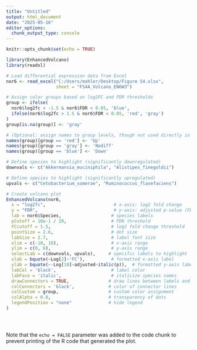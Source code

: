 ---
title: "Untitled"
output: html_document
date: "2025-05-16"
editor_options: 
  chunk_output_type: console
---

```{r setup, include=FALSE}
knitr::opts_chunk$set(echo = TRUE)
```



```{r cars}




library(EnhancedVolcano)
library(readxl)

# Load differential expression data from Excel
nor6 <- read_excel("C:/Users/mahler/Desktop/Figure S4.xlsx", 
                   sheet = "FS4A_Volcano_EN6W3")

# Assign color groups based on log2FC and FDR thresholds
group <- ifelse(
  nor6$log2fc < -1.5 & nor6$FDR < 0.05, 'blue',
  ifelse(nor6$log2fc > 1.5 & nor6$FDR < 0.05, 'red', 'gray')
)
group[is.na(group)] <- 'gray'

# (Optional: assign names to group levels, though not used directly in plotting)
names(group)[group == 'red'] <- 'Up'
names(group)[group == 'gray'] <- 'Nodiff'
names(group)[group == 'blue'] <- 'Down'

# Define species to highlight (significantly downregulated)
downvals <- c("Akkermansia_muciniphila", "Alistipes_finegoldii")

# Define species to highlight (significantly upregulated)
upvals <- c("Cetobacterium_somerae", "Ruminococcus_flavefaciens")

# Create volcano plot
EnhancedVolcano(nor6,
  x = "log2fc",                          # x-axis: log2 fold change
  y = "FDR",                             # y-axis: adjusted p-value (FDR)
  lab = nor6$Species,                   # species labels
  pCutoff = 10e-1 / 20,                 # FDR threshold
  FCcutoff = 1.5,                       # log2 fold change threshold
  pointSize = 2.6,                      # dot size
  labSize = 2.7,                        # label font size
  xlim = c(-10, 10),                    # x-axis range
  ylim = c(0, 6),                       # y-axis range
  selectLab = c(downvals, upvals),     # specific labels to highlight
  xlab = bquote(~Log[2]~'FC'),          # formatted x-axis label
  ylab = bquote(~-Log[10]~adjusted~italic(p)),  # formatted y-axis label
  labCol = 'black',                     # label color
  labFace = 'italic',                   # italicize species names
  drawConnectors = TRUE,               # draw lines between labels and points
  colConnectors = 'black',             # color of connector lines
  colCustom = group,                   # custom color assignment
  colAlpha = 0.6,                      # transparency of dots
  legendPosition = "none"              # hide legend
)




```



```{r pressure, echo=FALSE}

```

Note that the `echo = FALSE` parameter was added to the code chunk to prevent printing of the R code that generated the plot.

